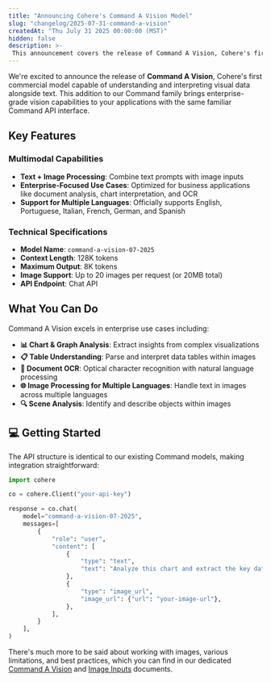 ```yaml
---
title: "Announcing Cohere's Command A Vision Model"
slug: "changelog/2025-07-31-command-a-vision"
createdAt: "Thu July 31 2025 00:00:00 (MST)"
hidden: false
description: >-
 This announcement covers the release of Command A Vision, Cohere's first model able to understand and interpret image inputs.
---
```


We're excited to announce the release of **Command A Vision**, Cohere's first commercial model capable of understanding and interpreting visual data alongside text. This addition to our Command family brings enterprise-grade vision capabilities to your applications with the same familiar Command API interface.

## Key Features

### Multimodal Capabilities
- **Text + Image Processing**: Combine text prompts with image inputs
- **Enterprise-Focused Use Cases**: Optimized for business applications like document analysis, chart interpretation, and OCR
- **Support for Multiple Languages**: Officially supports English, Portuguese, Italian, French, German, and Spanish

### Technical Specifications
- **Model Name**: `command-a-vision-07-2025`
- **Context Length**: 128K tokens
- **Maximum Output**: 8K tokens
- **Image Support**: Up to 20 images per request (or 20MB total)
- **API Endpoint**: Chat API

## What You Can Do

Command A Vision excels in enterprise use cases including:

- **📊 Chart & Graph Analysis**: Extract insights from complex visualizations
- **📋 Table Understanding**: Parse and interpret data tables within images
- **📄 Document OCR**: Optical character recognition with natural language processing
- **🌐 Image Processing for Multiple Languages**: Handle text in images across multiple languages
- **🔍 Scene Analysis**: Identify and describe objects within images

## 💻 Getting Started

The API structure is identical to our existing Command models, making integration straightforward:

```python
import cohere

co = cohere.Client("your-api-key")

response = co.chat(
    model="command-a-vision-07-2025",
    messages=[
        {
            "role": "user",
            "content": [
                {
                    "type": "text",
                    "text": "Analyze this chart and extract the key data points",
                },
                {
                    "type": "image_url",
                    "image_url": {"url": "your-image-url"},
                },
            ],
        }
    ],
)
```

There's much more to be said about working with images, various limitations, and best practices, which you can find in our dedicated [Command A Vision](https://docs.cohere.com/docs/command-a-vision) and [Image Inputs](https://docs.cohere.com/docs/image-inputs) documents.